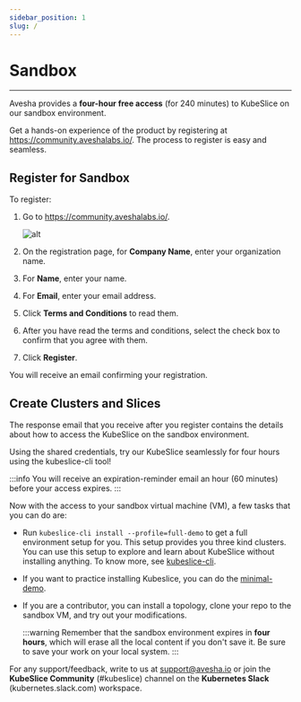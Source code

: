 ```yaml
---
sidebar_position: 1
slug: /
---
```


# Sandbox
---

Avesha provides a **four-hour free access** (for 240 minutes) to KubeSlice on 
our sandbox environment. 

Get a hands-on experience of the product by registering at https://community.aveshalabs.io/. 
The process to register is easy and seamless. 

## Register for Sandbox

To register: 

1. Go to https://community.aveshalabs.io/. 

   ![alt](/img/community-register-free.png)

2. On the registration page, for **Company Name**, enter your organization name. 
3. For **Name**, enter your name.
4. For **Email**, enter your email address. 
5. Click **Terms and Conditions** to read them. 
6. After you have read the terms and conditions, select the check box to confirm that 
   you agree with them. 
7. Click **Register**. 

You will receive an email confirming your registration. 

## Create Clusters and Slices
The response email that you receive after you register contains the details about 
how to access the KubeSlice on the sandbox environment. 

Using the shared credentials, try our KubeSlice seamlessly for four hours using the kubeslice-cli tool! 

:::info
You will receive an expiration-reminder email an hour (60 minutes) before your access expires. 
:::

Now with the access to your sandbox virtual machine (VM), a few tasks that you can do are:

* Run `kubeslice-cli install --profile=full-demo` to get a full environment setup for you. This setup 
  provides you three kind clusters. You can use this setup to explore and learn about KubeSlice without installing anything.
  To know more, see [kubeslice-cli](/versioned_docs/version-1.0.0/kubeslice-cli/getting-started.mdx).
* If you want to practice installing Kubeslice, you can do the 
  [minimal-demo](/versioned_docs/version-1.0.0/tutorials/kubeslice-cli-demo.mdx).    
* If you are a contributor, you can install a topology, clone your repo to the sandbox VM, and 
  try out your modifications.

  :::warning
  Remember that the sandbox environment expires in **four hours**, which will erase all the local content if you don't save it. 
  Be sure to save your work on your local system.
  :::

For any support/feedback, write to us at support@avesha.io or join the **KubeSlice Community** (#kubeslice) channel
on the **Kubernetes Slack** (kubernetes.slack.com) workspace. 